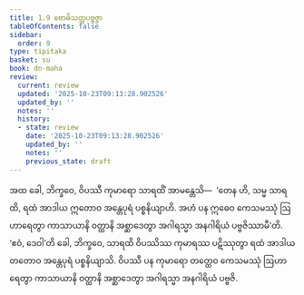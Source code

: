 ```yaml
---
title: 1.9 ဗောဓိသတ္တပဗ္ဗဇ္ဇာ
tableOfContents: false
sidebar:
  order: 9
type: tipitaka
basket: su
book: dn-maha
review:
  current: review
  updated: '2025-10-23T09:13:28.902526'
  updated_by: ''
  notes: ''
  history:
  - state: review
    date: '2025-10-23T09:13:28.902526'
    updated_by: ''
    notes: ''
    previous_state: draft
---
```



<ReviewStatus review={frontmatter.review} showDetails={true} />

<HypothesisAnnotation frontmatter={frontmatter} />

<DynamicBreadcrumb />

<Division number="54" book="dn-maha" e="ch" v="7" p="25">

<Paragraph number="108" book="dn-maha">
အထ ခေါ, ဘိက္ခဝေ, ဝိပဿီ ကုမာရော သာရထိံ အာမန္တေသိ—  ‘တေန ဟိ, သမ္မ သာရထိ, ရထံ အာဒါယ ဣတောဝ အန္တေပုရံ ပစ္စနိယျာဟိ. အဟံ ပန ဣဓေဝ ကေသမဿုံ ဩဟာရေတွာ ကာသာယာနိ ဝတ္ထာနိ အစ္ဆာဒေတွာ အဂါရသ္မာ အနဂါရိယံ ပဗ္ဗဇိဿာမီ’တိ. ‘ဧဝံ, ဒေဝါ’တိ ခေါ, ဘိက္ခဝေ, သာရထိ ဝိပဿိဿ ကုမာရဿ ပဋိဿုတွာ ရထံ အာဒါယ တတောဝ အန္တေပုရံ ပစ္စနိယျာသိ. ဝိပဿီ ပန ကုမာရော တတ္ထေဝ ကေသမဿုံ ဩဟာရေတွာ ကာသာယာနိ ဝတ္ထာနိ အစ္ဆာဒေတွာ အဂါရသ္မာ အနဂါရိယံ ပဗ္ဗဇိ.
</Paragraph>
</Division>